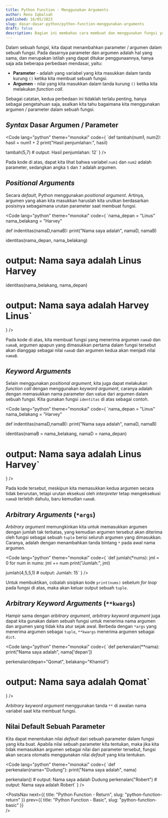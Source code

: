 ```yaml
---
title: Python Function - Menggunakan Arguments
author: Reno Iqbalsah
published: 16/05/2023
slug: dasar-dasar-python/python-function-menggunakan-arguments
draft: false
description: Bagian ini membahas cara membuat dan menggunakan fungsi yang menggunakan argumen dalam bahasa pemrograman Python.
---
```


Dalam sebuah fungsi, kita dapat menambahkan parameter / argumen dalam sebuah fungsi. Pada dasarnya parameter dan argumen adalah hal yang sama, dan merupakan istilah
yang dapat ditukar penggunaannya, hanya saja ada beberapa perbedaan mendasar, yaitu:
- **Parameter** - adalah yang variabel yang kita masukkan dalam tanda kurung `()` ketika kita membuat sebuah fungsi.
- **Argumen** - nilai yang kita masukkan dalam tanda kurung `()` ketika kita melakukan _function call_.

Sebagai catatan, kedua perbedaan ini tidaklah terlalu penting, hanya sebagai pengetahuan saja, asalkan kita tahu bagaimana kita menggunakan argumen / parameter dalam sebuah fungsi.

## _Syntax_ Dasar Argumen / Parameter

<Code
lang="python"
theme="monokai"
code={
`def tambah(num1, num2):
    hasil = num1 + 2
    print("Hasil penjumlahan:", hasil)

tambah(5,7) # output: Hasil penjumlahan: 12`
}
/>

Pada kode di atas, dapat kita lihat bahwa variabel `num1` dan `num2` adalah parameter, sedangkan angka `5` dan `7` adalah argumen.

## _Positional Arguments_

Secara _default_, Python menggunakan _positional argument_. Artinya, argumen yang akan kita masukkan haruslah kita urutkan berdasarkan posisinya
sebagaimana urutan parameter saat membuat fungsi.

<Code
lang="python"
theme="monokai"
code={
`nama_depan = "Linus"
nama_belakang = "Harvey"

def indentitas(namaD,namaB):
    print("Nama saya adalah", namaD, namaB)

identitas(nama_depan, nama_belakang) 
# output: Nama saya adalah Linus Harvey

identitas(nama_belakang, nama_depan) 
# output: Nama saya adalah Harvey Linus`
}
/>

Pada kode di atas, kita membuat fungsi yang menerima argumen `namaD` dan `namaB`, argumen apapun yang dimasukkan pertama dalam fungsi tersebut akan 
dianggap sebagai nilai `namaD` dan argumen kedua akan menjadi nilai `namaB`.

## _Keyword Arguments_

Selain menggunakan _positional argument_, kita juga dapat melakukan _function call_ dengan menggunakan _keyword argument_, caranya adalah dengan memasukkan nama parameter dan 
value dari argumen dalam sebuah fungsi. Kita gunakan fungsi `identitas` di atas sebagai contoh.

<Code
lang="python"
theme="monokai"
code={
`nama_depan = "Linus"
nama_belakang = "Harvey"

def indentitas(namaD,namaB):
    print("Nama saya adalah", namaD, namaB)

identitas(namaB = nama_belakang, namaD = nama_depan) 
# output: Nama saya adalah Linus Harvey`
}
/>

Pada kode tersebut, meskipun kita memasukkan kedua argumen secara tidak berurutan, tetapi urutan eksekusi oleh _interpreter_ tetap mengeksekusi `namaD` terlebih dahulu, 
baru kemudian `namaB`.

## _Arbitrary Arguments_ (`*args`)

_Arbitrary argument_ memungkinkan kita untuk memasukkan argumen dengan jumlah tak terbatas, yang kemudian argumen tersebut akan diterima oleh fungsi sebagai sebuah `tuple`
berisi seluruh argumen yang dimasukkan. Caranya, adalah dengan menambahkan tanda bintang `*` pada awal nama argumen.

<Code
lang="python"
theme="monokai"
code={
`def jumlah(*nums):
    jml = 0
    for num in nums:
        jml += num
    print("Jumlah:", jml)
 
 jumlah(4,5,5,1) # output: Jumlah: 15`
}
/>

Untuk membuktikan, cobalah sisipkan kode `print(nums)` sebelum _for loop_ pada fungsi di atas, maka akan keluar output sebuah `tuple`.

## _Arbitrary Keyword Arguments_ (`**kwargs`)

Hampir sama dengan _arbitrary argument_, _arbitrary keyword argument_ juga dapat kita gunakan dalam sebuah fungsi untuk menerima nama argumen dan argumen yang tidak kita
atur sejak awal. Berbeda dengan `*args` yang menerima argumen sebagai `tuple`, `**kwargs` menerima argumen sebagai `dict`.

<Code
lang="python"
theme="monokai"
code={
`def perkenalan(**nama):
    print("Nama saya adalah", nama['depan'])
    
perkenalan(depan="Qomat", belakang="Khamid")
# output: Nama saya adalah Qomat`
}
/>

_Arbitrary keyword argument_ menggunakan tanda `**` di awalan nama variabel saat kita membuat fungsi.

## Nilai Default Sebuah Parameter

Kita dapat menentukan nilai _default_ dari sebuah parameter dalam fungsi yang kita buat. Apabila nilai sebuah parameter kita tentukan, maka jika kita tidak memasukkan
argumen sebagai nilai dari parameter tersebut, fungsi akan secara otomatis menggunakan nilai _default_ yang kita tentukan.

<Code
lang="python"
theme="monokai"
code={
`def perkenalan(nama="Dudung"):
    print("Nama saya adalah", nama)
    
perkenalan() # output: Nama saya adalah Dudung
perkenalan("Robert") # output: Nama saya adalah Robert`
}
/>

<PostsNav
  next={{
    title: "Python Function - Return",
    slug: "python-function-return"
  }}
  prev={{
    title: "Python Function - Basic",
    slug: "python-function-basic"
  }}  
/>